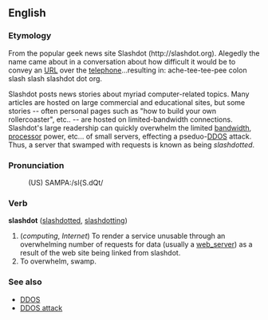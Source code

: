 ==English==

===Etymology===
From the popular geek news site Slashdot (http://slashdot.org).  Alegedly the name came about in a conversation about how difficult it would be to convey an [[URL]] over the [[telephone]]...resulting in: ache-tee-tee-pee colon slash slash slashdot dot org.

Slashdot posts news stories about myriad computer-related topics.  Many articles are hosted on large commercial and educational sites, but some stories -- often personal pages such as "how to build your own rollercoaster", etc.. -- are hosted on limited-bandwidth connections.  Slashdot's large readership can quickly overwhelm the limited [[bandwidth]], [[processor]] power, etc... of small servers, effecting a pseduo-[[DDOS]] attack.  Thus, a server that swamped with requests is known as being ''slashdotted''.

===Pronunciation===
:(US) SAMPA:/sl{S.dQt/



===Verb===
'''slashdot''' ([[slashdotted]], [[slashdotting]])
# (''computing'', ''Internet'') To render a service unusable through an overwhelming number of requests for data (usually a [[web_server]]) as a result of the web site being linked from slashdot.
# To overwhelm, swamp.

===See also===
*[[DDOS]]
*[[DDOS attack]]